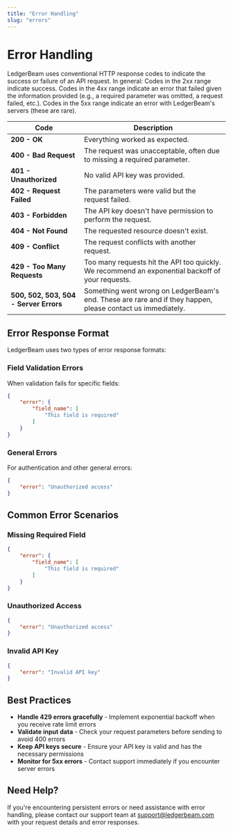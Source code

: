 ```yaml
---
title: "Error Handling"
slug: "errors"
---
```


# Error Handling

LedgerBeam uses conventional HTTP response codes to indicate the success or failure of an API request. In general: Codes in the 2xx range indicate success. Codes in the 4xx range indicate an error that failed given the information provided (e.g., a required parameter was omitted, a request failed, etc.). Codes in the 5xx range indicate an error with LedgerBeam's servers (these are rare).

| Code                                   | Description                                                                                                 |
| -------------------------------------- | ----------------------------------------------------------------------------------------------------------- |
| **200 - OK**                           | Everything worked as expected.                                                                              |
| **400 - Bad Request**                  | The request was unacceptable, often due to missing a required parameter.                                    |
| **401 - Unauthorized**                 | No valid API key was provided.                                                                              |
| **402 - Request Failed**               | The parameters were valid but the request failed.                                                           |
| **403 - Forbidden**                    | The API key doesn't have permission to perform the request.                                                 |
| **404 - Not Found**                    | The requested resource doesn't exist.                                                                       |
| **409 - Conflict**                     | The request conflicts with another request.                                                                 |
| **429 - Too Many Requests**            | Too many requests hit the API too quickly. We recommend an exponential backoff of your requests.            |
| **500, 502, 503, 504 - Server Errors** | Something went wrong on LedgerBeam's end. These are rare and if they happen, please contact us immediately. |

## Error Response Format

LedgerBeam uses two types of error response formats:

### Field Validation Errors

When validation fails for specific fields:

```json
{
    "error": {
        "field_name": [
            "This field is required"
        ]
    }
}
```

### General Errors

For authentication and other general errors:

```json
{
    "error": "Unauthorized access"
}
```

## Common Error Scenarios

### Missing Required Field

```json
{
    "error": {
        "field_name": [
            "This field is required"
        ]
    }
}
```

### Unauthorized Access

```json
{
    "error": "Unauthorized access"
}
```

### Invalid API Key

```json
{
    "error": "Invalid API key"
}
```

## Best Practices

- **Handle 429 errors gracefully** - Implement exponential backoff when you receive rate limit errors
- **Validate input data** - Check your request parameters before sending to avoid 400 errors
- **Keep API keys secure** - Ensure your API key is valid and has the necessary permissions
- **Monitor for 5xx errors** - Contact support immediately if you encounter server errors

## Need Help?

If you're encountering persistent errors or need assistance with error handling, please contact our support team at [support@ledgerbeam.com](mailto:support@ledgerbeam.com) with your request details and error responses.